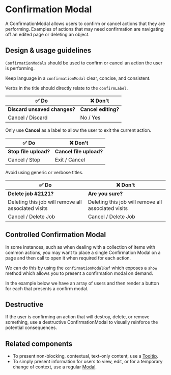 
# Confirmation Modal

<Meta title="Components/Overlays/ConfirmationModal/Docs" />

A ConfirmationModal allows users to confirm or cancel actions that they are
performing. Examples of actions that may need confirmation are navigating off an
edited page or deleting an object.

## Design & usage guidelines

`ConfirmationModals` should be used to confirm or cancel an action the user is
performing.

Keep language in a `confirmationModal` clear, concise, and consistent.

Verbs in the title should directly relate to the `confirmLabel`.

| **✅ Do**                    | **❌ Don't**        |
| ---------------------------- | ------------------- |
| **Discard unsaved changes?** | **Cancel editing?** |
| Cancel / Discard             | No / Yes            |

Only use **Cancel** as a label to allow the user to exit the current action.

| **✅ Do**             | **❌ Don't**            |
| --------------------- | ----------------------- |
| **Stop file upload?** | **Cancel file upload?** |
| Cancel / Stop         | Exit / Cancel           |

Avoid using generic or verbose titles.

| **✅ Do**                                           | **❌ Don't**                                        |
| --------------------------------------------------- | --------------------------------------------------- |
| **Delete job #2121?**                               | **Are you sure?**                                   |
| Deleting this job will remove all associated visits | Deleting this job will remove all associated visits |
| Cancel / Delete Job                                 | Cancel / Delete Job                                 |

## Controlled Confirmation Modal

In some instances, such as when dealing with a collection of items with common
actions, you may want to place a single Confirmation Modal on a page and then
call to open it when required for each action.

We can do this by using the `confirmationModalRef` which exposes a `show` method
which allows you to present a confirmation modal on demand.

In the example below we have an array of users and then render a button for each
that presents a confirm modal.

## Destructive

If the user is confirming an action that will destroy, delete, or remove
something, use a destructive ConfirmationModal to visually reinforce the
potential consequences.

## Related components

- To present non-blocking, contextual, text-only content, use a
  [Tooltip](../?path=/docs/components-overlays-tooltip--tooltip).
- To simply present information for users to view, edit, or for a temporary
  change of context, use a regular
  [Modal](../?path=/docs/components-overlays-modal--modal).
